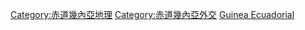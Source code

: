 [[Category:赤道幾內亞地理|Category:赤道幾內亞地理]]
[[Category:赤道幾內亞外交|Category:赤道幾內亞外交]]
[[Category:各國邊界|Guinea Ecuadorial]]